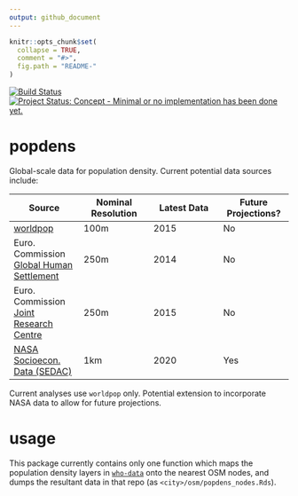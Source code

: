 ```yaml
---
output: github_document
---
```


<!-- README.md is generated from README.Rmd. Please edit that file -->

```r
knitr::opts_chunk$set(
  collapse = TRUE,
  comment = "#>",
  fig.path = "README-"
)
```

[![Build Status](https://travis-ci.org/ATFutures/popdens.svg)](https://travis-ci.org/ATFutures/popdens) 
[![Project Status: Concept - Minimal or no implementation has been done yet.](http://www.repostatus.org/badges/0.1.0/concept.svg)](http://www.repostatus.org/#concept)

# popdens

Global-scale data for population density. Current potential data sources
include:

Source | Nominal Resolution | Latest Data | Future Projections? |
| ----- | ----- | ----- | ----- |
[worldpop](http://www.worldpop.org.uk/) | 100m | 2015 | No |
Euro. Commission [Global Human Settlement](http://ghslsys.jrc.ec.europa.eu/ghs_pop.php) | 250m | 2014 | No |
Euro. Commission [Joint Research Centre](http://data.jrc.ec.europa.eu/dataset/jrc-ghsl-ghs_pop_gpw4_globe_r2015a/resource/ece1dd0b-a69a-4804-a69b-0984b15efcdd)| 250m | 2015 | No |
[NASA Socioecon. Data (SEDAC)](http://sedac.ciesin.columbia.edu/data/collection/gpw-v3) | 1km | 2020 | Yes |

Current analyses use `worldpop` only. Potential extension to incorporate NASA
data to allow for future projections.

# usage

This package currently contains only one function which maps the population
density layers in [`who-data`](https://github.com/ATFutures/who-data) onto the
nearest OSM nodes, and dumps the resultant data in that repo (as
`<city>/osm/popdens_nodes.Rds`).
